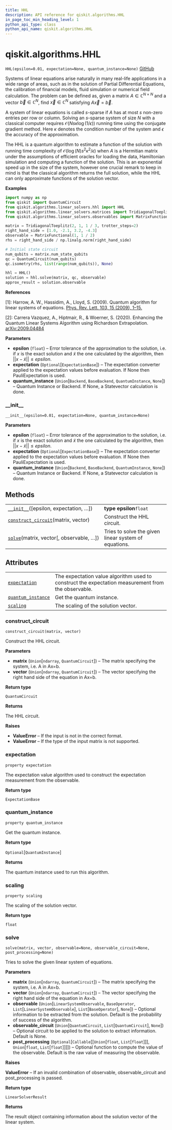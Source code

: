 ```yaml
---
title: HHL
description: API reference for qiskit.algorithms.HHL
in_page_toc_min_heading_level: 1
python_api_type: class
python_api_name: qiskit.algorithms.HHL
---
```


# qiskit.algorithms.HHL

<span id="qiskit.algorithms.HHL" />

`HHL(epsilon=0.01, expectation=None, quantum_instance=None)` [GitHub](https://github.com/qiskit/qiskit/tree/stable/0.17/qiskit/algorithms/linear_solvers/hhl.py "view source code")

Systems of linear equations arise naturally in many real-life applications in a wide range of areas, such as in the solution of Partial Differential Equations, the calibration of financial models, fluid simulation or numerical field calculation. The problem can be defined as, given a matrix $A\in\mathbb{C}^{N\times N}$ and a vector $\vec{b}\in\mathbb{C}^{N}$, find $\vec{x}\in\mathbb{C}^{N}$ satisfying $A\vec{x}=\vec{b}$.

A system of linear equations is called $s$-sparse if $A$ has at most $s$ non-zero entries per row or column. Solving an $s$-sparse system of size $N$ with a classical computer requires $\mathcal{ O }(Ns\kappa\log(1/\epsilon))$ running time using the conjugate gradient method. Here $\kappa$ denotes the condition number of the system and $\epsilon$ the accuracy of the approximation.

The HHL is a quantum algorithm to estimate a function of the solution with running time complexity of $\mathcal{ O }(\log(N)s^{2}\kappa^{2}/\epsilon)$ when $A$ is a Hermitian matrix under the assumptions of efficient oracles for loading the data, Hamiltonian simulation and computing a function of the solution. This is an exponential speed up in the size of the system, however one crucial remark to keep in mind is that the classical algorithm returns the full solution, while the HHL can only approximate functions of the solution vector.

**Examples**

```python
import numpy as np
from qiskit import QuantumCircuit
from qiskit.algorithms.linear_solvers.hhl import HHL
from qiskit.algorithms.linear_solvers.matrices import TridiagonalToeplitz
from qiskit.algorithms.linear_solvers.observables import MatrixFunctional

matrix = TridiagonalToeplitz(2, 1, 1 / 3, trotter_steps=2)
right_hand_side = [1.0, -2.1, 3.2, -4.3]
observable = MatrixFunctional(1, 1 / 2)
rhs = right_hand_side / np.linalg.norm(right_hand_side)

# Initial state circuit
num_qubits = matrix.num_state_qubits
qc = QuantumCircuit(num_qubits)
qc.isometry(rhs, list(range(num_qubits)), None)

hhl = HHL()
solution = hhl.solve(matrix, qc, observable)
approx_result = solution.observable
```

**References**

\[1]: Harrow, A. W., Hassidim, A., Lloyd, S. (2009). Quantum algorithm for linear systems of equations. [Phys. Rev. Lett. 103, 15 (2009), 1–15.](https://doi.org/10.1103/PhysRevLett.103.150502)

\[2]: Carrera Vazquez, A., Hiptmair, R., & Woerner, S. (2020). Enhancing the Quantum Linear Systems Algorithm using Richardson Extrapolation. [arXiv:2009.04484](http://arxiv.org/abs/2009.04484)

**Parameters**

*   **epsilon** (`float`) – Error tolerance of the approximation to the solution, i.e. if $x$ is the exact solution and $\tilde{x}$ the one calculated by the algorithm, then $||x - \tilde{x}|| \le epsilon$.
*   **expectation** (`Optional`\[`ExpectationBase`]) – The expectation converter applied to the expectation values before evaluation. If None then PauliExpectation is used.
*   **quantum\_instance** (`Union`\[`Backend`, `BaseBackend`, `QuantumInstance`, `None`]) – Quantum Instance or Backend. If None, a Statevector calculation is done.

### \_\_init\_\_

<span id="qiskit.algorithms.HHL.__init__" />

`__init__(epsilon=0.01, expectation=None, quantum_instance=None)`

**Parameters**

*   **epsilon** (`float`) – Error tolerance of the approximation to the solution, i.e. if $x$ is the exact solution and $\tilde{x}$ the one calculated by the algorithm, then $||x - \tilde{x}|| \le epsilon$.
*   **expectation** (`Optional`\[`ExpectationBase`]) – The expectation converter applied to the expectation values before evaluation. If None then PauliExpectation is used.
*   **quantum\_instance** (`Union`\[`Backend`, `BaseBackend`, `QuantumInstance`, `None`]) – Quantum Instance or Backend. If None, a Statevector calculation is done.

## Methods

|                                                                                                                           |                                                      |
| ------------------------------------------------------------------------------------------------------------------------- | ---------------------------------------------------- |
| [`__init__`](#qiskit.algorithms.HHL.__init__ "qiskit.algorithms.HHL.__init__")(\[epsilon, expectation, …])                | **type epsilon**`float`                              |
| [`construct_circuit`](#qiskit.algorithms.HHL.construct_circuit "qiskit.algorithms.HHL.construct_circuit")(matrix, vector) | Construct the HHL circuit.                           |
| [`solve`](#qiskit.algorithms.HHL.solve "qiskit.algorithms.HHL.solve")(matrix, vector\[, observable, …])                   | Tries to solve the given linear system of equations. |

## Attributes

|                                                                                                        |                                                                                                    |
| ------------------------------------------------------------------------------------------------------ | -------------------------------------------------------------------------------------------------- |
| [`expectation`](#qiskit.algorithms.HHL.expectation "qiskit.algorithms.HHL.expectation")                | The expectation value algorithm used to construct the expectation measurement from the observable. |
| [`quantum_instance`](#qiskit.algorithms.HHL.quantum_instance "qiskit.algorithms.HHL.quantum_instance") | Get the quantum instance.                                                                          |
| [`scaling`](#qiskit.algorithms.HHL.scaling "qiskit.algorithms.HHL.scaling")                            | The scaling of the solution vector.                                                                |

### construct\_circuit

<span id="qiskit.algorithms.HHL.construct_circuit" />

`construct_circuit(matrix, vector)`

Construct the HHL circuit.

**Parameters**

*   **matrix** (`Union`\[`ndarray`, `QuantumCircuit`]) – The matrix specifying the system, i.e. A in Ax=b.
*   **vector** (`Union`\[`ndarray`, `QuantumCircuit`]) – The vector specifying the right hand side of the equation in Ax=b.

**Return type**

`QuantumCircuit`

**Returns**

The HHL circuit.

**Raises**

*   **ValueError** – If the input is not in the correct format.
*   **ValueError** – If the type of the input matrix is not supported.

### expectation

<span id="qiskit.algorithms.HHL.expectation" />

`property expectation`

The expectation value algorithm used to construct the expectation measurement from the observable.

**Return type**

`ExpectationBase`

### quantum\_instance

<span id="qiskit.algorithms.HHL.quantum_instance" />

`property quantum_instance`

Get the quantum instance.

**Return type**

`Optional`\[`QuantumInstance`]

**Returns**

The quantum instance used to run this algorithm.

### scaling

<span id="qiskit.algorithms.HHL.scaling" />

`property scaling`

The scaling of the solution vector.

**Return type**

`float`

### solve

<span id="qiskit.algorithms.HHL.solve" />

`solve(matrix, vector, observable=None, observable_circuit=None, post_processing=None)`

Tries to solve the given linear system of equations.

**Parameters**

*   **matrix** (`Union`\[`ndarray`, `QuantumCircuit`]) – The matrix specifying the system, i.e. A in Ax=b.
*   **vector** (`Union`\[`ndarray`, `QuantumCircuit`]) – The vector specifying the right hand side of the equation in Ax=b.
*   **observable** (`Union`\[`LinearSystemObservable`, `BaseOperator`, `List`\[`LinearSystemObservable`], `List`\[`BaseOperator`], `None`]) – Optional information to be extracted from the solution. Default is the probability of success of the algorithm.
*   **observable\_circuit** (`Union`\[`QuantumCircuit`, `List`\[`QuantumCircuit`], `None`]) – Optional circuit to be applied to the solution to extract information. Default is None.
*   **post\_processing** (`Optional`\[`Callable`\[\[`Union`\[`float`, `List`\[`float`]]], `Union`\[`float`, `List`\[`float`]]]]) – Optional function to compute the value of the observable. Default is the raw value of measuring the observable.

**Raises**

**ValueError** – If an invalid combination of observable, observable\_circuit and post\_processing is passed.

**Return type**

`LinearSolverResult`

**Returns**

The result object containing information about the solution vector of the linear system.

